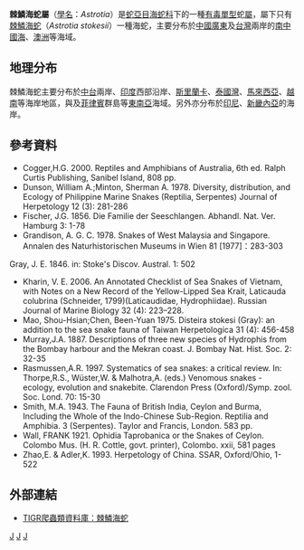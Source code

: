 {{NoteTA|G1=LS}}
{{Speciesbox
| name = 棘鱗海蛇
| genus = Astrotia
| species = stokesii
| parent_authority = Fischer, 1855
| authority = Gray, 1846
}}

'''棘鱗海蛇屬'''（[[學名|學名]]：''Astrotia''）是[[蛇亞目|蛇亞目]][[海蛇科|海蛇科]]下的一種[[毒蛇|有毒]][[單型|單型]]蛇[[屬|屬]]，屬下只有[[棘鱗海蛇|棘鱗海蛇]]（''Astrotia stokesii''）一種海蛇，主要分布於[[中國|中國]][[廣東|廣東]]及[[台灣|台灣]]兩岸的[[南中國海|南中國海]]、[[澳洲|澳洲]]等海域。

==地理分布==
棘鱗海蛇主要分布於[[中國|中]][[台灣|台]]兩岸、[[印度|印度]]西部沿岸、[[斯里蘭卡|斯里蘭卡]]、[[泰國灣|泰國灣]]、[[馬來西亞|馬來西亞]]、[[越南|越南]]等海岸地區，與及[[菲律賓|菲律賓]]群島等[[東南亞|東南亞]]海域。另外亦分布於[[印尼|印尼]]、[[新畿內亞|新畿內亞]]的海岸。

==參考資料==
*Cogger,H.G. 2000. Reptiles and Amphibians of Australia, 6th ed. Ralph Curtis Publishing, Sanibel Island, 808 pp. 
*Dunson, William A.;Minton, Sherman A. 1978. Diversity, distribution, and Ecology of Philippine Marine Snakes (Reptilia, Serpentes) Journal of Herpetology 12 (3): 281-286 
*Fischer, J.G. 1856. Die Familie der Seeschlangen. Abhandl. Nat. Ver. Hamburg 3: 1-78 
*Grandison, A. G. C. 1978. Snakes of West Malaysia and Singapore. Annalen des Naturhistorischen Museums in Wien 81 [1977]：283-303 
Gray, J. E. 1846. in: Stoke's Discov. Austral. 1: 502 
*Kharin, V. E. 2006. An Annotated Checklist of Sea Snakes of Vietnam, with Notes on a New Record of the Yellow-Lipped Sea Krait, Laticauda colubrina (Schneider, 1799)(Laticaudidae, Hydrophiidae). Russian Journal of Marine Biology 32 (4): 223–228. 
*Mao, Shou-Hsian;Chen, Been-Yuan 1975. Disteira stokesi (Gray): an addition to the sea snake fauna of Taiwan Herpetologica 31 (4): 456-458 
*Murray,J.A. 1887. Descriptions of three new species of Hydrophis from the Bombay harbour and the Mekran coast. J. Bombay Nat. Hist. Soc. 2: 32-35 
*Rasmussen,A.R. 1997. Systematics of sea snakes: a critical review. In: Thorpe,R.S., Wüster,W. & Malhotra,A. (eds.) Venomous snakes - ecology, evolution and snakebite. Clarendon Press (Oxford)/Symp. zool. Soc. Lond. 70: 15-30 
*Smith, M.A. 1943. The Fauna of British India, Ceylon and Burma, Including the Whole of the Indo-Chinese Sub-Region. Reptilia and Amphibia. 3 (Serpentes). Taylor and Francis, London. 583 pp. 
*Wall, FRANK 1921. Ophidia Taprobanica or the Snakes of Ceylon. Colombo Mus. (H. R. Cottle, govt. printer), Colombo. xxii, 581 pages 
*Zhao,E. & Adler,K. 1993. Herpetology of China. SSAR, Oxford/Ohio, 1-522

==外部連結==
*{{en}}[http://reptile-database.reptarium.cz/species.php?genus=Astrotia&species=stokesii TIGR爬蟲類資料庫：棘鱗海蛇]
{{Taxonbar|from=Q11116888}}

[[Category:海蛇亞科|J]]
[[Category:棘鳞海蛇属|J]]
[[Category:1855年描述的分类群|J]]
